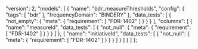   "version": 2,
  "models": [
    {
      "name": "bdr_measureThresholds",
      "config": {
        "tags": [
          "bdr"
        ],
        "frequencyDomain": "BINDERY"
      },
      "data_tests": [
        {
          "not_empty": {
            "meta": {
              "requirement": [
                "FDR-1402"
              ]
            }
          }
        }
      ],
      "columns": [
        {
          "name": "measureId",
          "data_tests": [
            {
              "not_null": {
                "meta": {
                  "requirement": [
                    "FDR-1402"
                  ]
                }
              }
            }
          ]
        },
        {
          "name": "initiativeId",
          "data_tests": [
            {
              "not_null": {
                "meta": {
                  "requirement": [
                    "FDR-1402"
                  ]
                }
              }
            }
          ]
        }
      ]
    }
  ]
};

